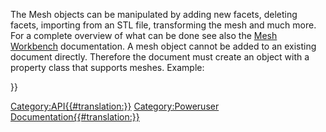 <languages/>

<div lang="en" dir="ltr" class="mw-content-ltr">
{{VeryImportantMessage|(November 2018) This information may be incomplete and outdated. For the latest API, see the [https://www.freecad.org/api autogenerated API documentation].}}
</div>

<div lang="en" dir="ltr" class="mw-content-ltr">
The Mesh objects can be manipulated by adding new facets, deleting facets, importing from an STL file, transforming the mesh and much more. For a complete overview of what can be done see also the [[Mesh_Workbench|Mesh Workbench]] documentation. A mesh object cannot be added to an existing document directly. Therefore the document must create an object with a property class that supports meshes. Example:
</div>

<div lang="en" dir="ltr" class="mw-content-ltr">
{{Code|code=
m = Mesh.Mesh()
... # Manipulate the mesh
d = FreeCAD.activeDocument() # Get a reference to the actie document
f = d.addObject("Mesh::Feature", "Mesh") # Create a mesh feature
f.Mesh = m # Assign the mesh object to the internal property
d.recompute()
}}
</div>


<div lang="en" dir="ltr" class="mw-content-ltr">
{{APIFunction|addFacet|Facet|Adds a facet to the mesh| }}
{{APIFunction|addFacets|list|Adds a list of facets to the mesh| }}
{{APIFunction|addMesh|Mesh|Combines this mesh with another mesh.| }}
{{APIFunction|clear| |Clears the mesh| }}
{{APIFunction|coarsen| |Coarsens the mesh| }}
{{APIFunction|collapseEdge|Edge|Removes an edge and both facets that share this edge| }}
{{APIFunction|collapseFacet|Facet|Removes a facet| }}
{{APIFunction|collapseFacets|list|Removes a list of facets| }}
{{APIFunction|copy| |Creates a copy of this mesh|a Mesh object}}
{{APIFunction|countComponents| |Get the number of topological independent areas|an integer}}
{{APIFunction|countNonUniformOrientedFacets| |Get the number of wrong oriented facets|an integer}}
{{APIFunction|countSegments| |Get the number of segments which may also be 0|an integer}}
{{APIFunction|crossSections| |Get cross-sections of the mesh through several planes| }}
{{APIFunction|difference|Mesh|Difference of this and the given mesh object.| }}
{{APIFunction|fillupHoles| |Fillup holes| }}
{{APIFunction|fixDeformations| |Repair deformed facets| }}
{{APIFunction|fixDegenerations| |Remove degenerated facets| }}
{{APIFunction|fixIndices| |Repair any invalid indices| }}
{{APIFunction|fixSelfIntersections| |Repair self-intersections| }}
{{APIFunction|flipNormals| |Flip the mesh normals| }}
{{APIFunction|foraminate| |Get a list of facet indices and intersection points| }}
{{APIFunction|getPlanes| |Get all planes of the mesh as segment. In the worst case each triangle can be regarded as single plane if none of its neighbors is coplanar.| }}
{{APIFunction|getSegment|integer|Get a list of facet indices that describes a segment| }}
{{APIFunction|getSeparateComponents| |Returns a list containing the different components (separated areas) of the mesh as separate meshes|a list}}
{{APIFunction|harmonizeNormals| |Adjust wrong oriented facets| }}
{{APIFunction|hasNonManifolds| |Check if the mesh has non-manifolds|a boolean}}
{{APIFunction|hasNonUniformOrientedFacets| |Checks if the mesh has facets with inconsistent orientation| }}
{{APIFunction|hasSelfIntersections| |Check if the mesh intersects itself| }}
{{APIFunction|inner| |Get the part inside of the intersection| }}
{{APIFunction|insertVertex|Vertex|Inserts a vertex into a facet| }}
{{APIFunction|intersect|Mesh|Intersection of this and the given mesh object.| }}
{{APIFunction|isSolid| |Check if the mesh is a solid| }}
{{APIFunction|meshFromSegment| |Create a mesh from segment| }}
{{APIFunction|nearestFacetOnRay|tuple, tuple|Get the index and intersection point of the nearest facet to a ray. The first parameter is a tuple of three floats the base point of the ray, the second parameter is ut uple of three floats for the direction. The result is a dictionary with an index and the intersection point or an empty dictionary if there is no intersection.|a dictionary}}
{{APIFunction|offset|float|Move the point along their normals| }}
{{APIFunction|offsetSpecial|float|Move the point along their normals| }}
{{APIFunction|optimizeEdges| |Optimize the edges to get nicer facets| }}
{{APIFunction|optimizeTopology| |Optimize the edges to get nicer facets| }}
{{APIFunction|outer| |Get the part outside the intersection| }}
{{APIFunction|printInfo| |Get detailed information about the mesh| }}
{{APIFunction|read| |Read in a mesh object from file.| }}
{{APIFunction|refine| |Refine the mesh| }}
{{APIFunction|removeComponents|integer|Remove components with less or equal to number of given facets| }}
{{APIFunction|removeDuplicatedFacets| |Remove duplicated facets| }}
{{APIFunction|removeDuplicatedPoints| |Remove duplicated points| }}
{{APIFunction|removeFacets|list|Remove a list of facet indices from the mesh| }}
{{APIFunction|removeFoldsOnSurface| |Remove folds on surfaces| }}
{{APIFunction|removeNonManifolds| |Remove non-manifolds| }}
{{APIFunction|rotate| |Apply a rotation to the mesh| }}
{{APIFunction|setPoint|int, Vector|Sets the point at index.| }}
{{APIFunction|smooth| |Smooth the mesh| }}
{{APIFunction|snapVertex| |Insert a new facet at the border| }}
{{APIFunction|splitEdge| |Split edge| }}
{{APIFunction|splitEdges| |Split all edges| }}
{{APIFunction|splitFacet| |Split facet| }}
{{APIFunction|swapEdge| |Swap the common edge with the neighbor| }}
{{APIFunction|transform| |Apply a transformation to the mesh| }}
{{APIFunction|transformToEigen| |Transform the mesh to its eigenbase| }}
{{APIFunction|translate|Vector|Apply a translation to the mesh| }}
{{APIFunction|unite|Mesh|Union of this and the given mesh object.| }}
{{APIFunction|write|string|Write the mesh object into file.| }}
{{APIFunction|writeInventor| |Write the mesh in OpenInventor format to a string.|a string}}
{{APIProperty|Area|the area of the mesh object.}}
{{APIProperty|CountEdges|the number of vertices of the mesh object.}}
{{APIProperty|CountFacets|the number of facets of the mesh object.}}
{{APIProperty|CountPoints|the number of points of the mesh object.}}
{{APIProperty|Facets|A collection of facets; With this attribute it is possible to get access to the facets of the mesh: for f in mesh.Facets: print f. Facet.Points is a list of coordinate-tupels for the vertices. Facet.PointIndices is a list of indice for the vertices of the facet. WARNING! store Facets in a local variable as it is generated on the fly, each time it is accessed.}}
{{APIProperty|Points|A collection of the mesh points; With this attribute it is possible to get access to the points of the mesh: for p in mesh.Points: print p.x, p.y, p.z,p.Index.WARNING! store Points in a local variable as it is generated on the fly, each time it is accessed.}}
{{APIProperty|Topology|the points and face indices as tuple. Topology[0] is a list of all vertices. Each being a tuple of 3 coordinates. Topology[1] is a list of all polygons. Each being a list of vertex indice into Topology[0] WARNING! store Topology in a local variable as it is generated on the fly, each time it is accessed.}}
{{APIProperty|Volume|the volume of the mesh object.}}
{{APIProperty|BoundBox|the BoundBox of the object}}
{{APIProperty|Matrix|the current transformation of the object as matrix}}
{{APIProperty|Placement|the current transformation of the object as placement}}
</div>


{{Userdocnavi{{#translation:}}}}
[[Category:API{{#translation:}}]]
[[Category:Poweruser Documentation{{#translation:}}]]
{{clear}}